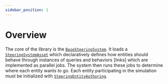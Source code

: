 ```yaml
---
sidebar_position: 1
---
```


# Overview

The core of the library is the [`BaseSteeringSystem`](/docs/documentation-core/base-system/BaseSteeringSystem). It loads a [`SteeringSystemAsset`](/docs/documentation-core/base-system/SteeringSystemAsset) which declaratively defines how entities should behave through instances of queries and behaviors [links] which are implemented as parallel jobs. The system then runs these jobs to determine where each entity wants to go. Each entity participating in the simulation must be initialized with [`SteeringEntityAuthoring`](/docs/documentation-core/base-system/steering-entity). 